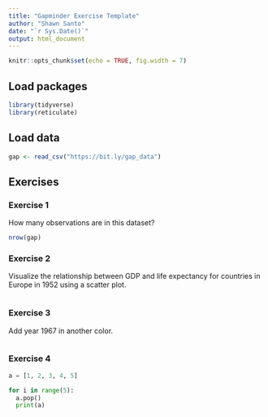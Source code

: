 ```yaml
---
title: "Gapminder Exercise Template"
author: "Shawn Santo"
date: "`r Sys.Date()`"
output: html_document
---
```


```r
knitr::opts_chunk$set(echo = TRUE, fig.width = 7)
```


## Load packages

```r
library(tidyverse)
library(reticulate)
```

## Load data

```r
gap <- read_csv("https://bit.ly/gap_data")
```

## Exercises

### Exercise 1

How many observations are in this dataset?

```r
nrow(gap)
```

### Exercise 2

Visualize the relationship between GDP and life expectancy for 
countries in Europe in 1952 using a scatter plot.

```r
```

### Exercise 3

Add year 1967 in another color.

```r
```

### Exercise 4

```python
a = [1, 2, 3, 4, 5]

for i in range(5):
  a.pop()
  print(a)
```







